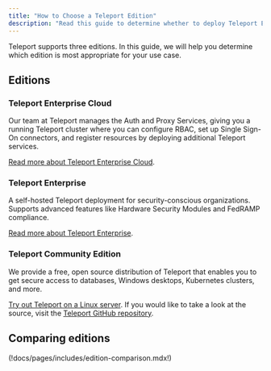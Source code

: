 ```yaml
---
title: "How to Choose a Teleport Edition"
description: "Read this guide to determine whether to deploy Teleport Enterprise, Teleport Cloud, or Teleport Community Edition."
---
```


Teleport supports three editions. In this guide, we will help you determine
which edition is most appropriate for your use case.

## Editions

### Teleport Enterprise Cloud

Our team at Teleport manages the Auth and Proxy Services, giving you a running
Teleport cluster where you can configure RBAC, set up Single Sign-On connectors,
and register resources by deploying additional Teleport services.

[Read more about Teleport Enterprise Cloud](./teleport-cloud/introduction.mdx).

### Teleport Enterprise

A self-hosted Teleport deployment for security-conscious organizations.
Supports advanced features like Hardware Security Modules and FedRAMP
compliance.

[Read more about Teleport Enterprise](./teleport-enterprise/introduction.mdx).

### Teleport Community Edition

We provide a free, open source distribution of Teleport that enables you to get
secure access to databases, Windows desktops, Kubernetes clusters, and more.

[Try out Teleport on a Linux server](../index.mdx). If you would like to
take a look at the source, visit the [Teleport GitHub
repository](https://github.com/gravitational/teleport).

## Comparing editions

(!docs/pages/includes/edition-comparison.mdx!)
